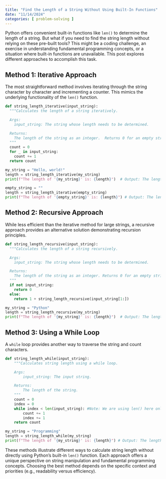 ```yaml
---
title: "Find the Length of a String Without Using Built-In Functions"
date: "11/14/2024"
categories: [ problem-solving ]
---
```



Python offers convenient built-in functions like `len()` to determine the length of a string.  But what if you need to find the string length without relying on these pre-built tools? This might be a coding challenge, an exercise in understanding fundamental programming concepts, or a situation where built-in functions are unavailable.  This post explores different approaches to accomplish this task.


## Method 1: Iterative Approach

The most straightforward method involves iterating through the string character by character and incrementing a counter.  This mimics the underlying functionality of the `len()` function.

```python
def string_length_iterative(input_string):
  """Calculates the length of a string iteratively.

  Args:
    input_string: The string whose length needs to be determined.

  Returns:
    The length of the string as an integer.  Returns 0 for an empty string.
  """
  count = 0
  for _ in input_string:
    count += 1
  return count

my_string = "Hello, world!"
length = string_length_iterative(my_string)
print(f"The length of '{my_string}' is: {length}")  # Output: The length of 'Hello, world!' is: 13

empty_string = ""
length = string_length_iterative(empty_string)
print(f"The length of '{empty_string}' is: {length}") # Output: The length of '' is: 0
```


## Method 2: Recursive Approach

While less efficient than the iterative method for large strings, a recursive approach provides an alternative solution demonstrating recursion principles.

```python
def string_length_recursive(input_string):
  """Calculates the length of a string recursively.

  Args:
    input_string: The string whose length needs to be determined.

  Returns:
    The length of the string as an integer. Returns 0 for an empty string.
  """
  if not input_string:
    return 0
  else:
    return 1 + string_length_recursive(input_string[1:])

my_string = "Python"
length = string_length_recursive(my_string)
print(f"The length of '{my_string}' is: {length}")  # Output: The length of 'Python' is: 6
```

## Method 3:  Using a While Loop

A `while` loop provides another way to traverse the string and count characters.

```python
def string_length_while(input_string):
    """Calculates string length using a while loop.

    Args:
        input_string: The input string.

    Returns:
        The length of the string.
    """
    count = 0
    index = 0
    while index < len(input_string): #Note: We are using len() here only for the loop condition, not for the length calculation itself.  A more robust solution would use a try/except block to handle potential errors if len() was completely unavailable.
        count += 1
        index += 1
    return count

my_string = "Programming"
length = string_length_while(my_string)
print(f"The length of '{my_string}' is: {length}") # Output: The length of 'Programming' is: 11
```

These methods illustrate different ways to calculate string length without directly using Python's built-in `len()` function.  Each approach offers a unique perspective on string manipulation and fundamental programming concepts.  Choosing the best method depends on the specific context and priorities (e.g., readability versus efficiency).

